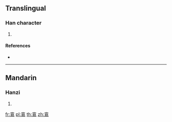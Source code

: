 {{character info/new}}
{{also|鸞}}
==Translingual==

===Han character===
{{Han char|rn=196|rad=鳥|as=06|sn=17|four=|canj=YCHAF}}

# {{defn|Han|sort=鳥06}}

====References====
* {{Han ref|kx=1489.161|hdz=74631.121|uh=9D49|ud=40265}}

----

==Mandarin==

===Hanzi===
{{cmn-hanzi|pin=[[luán]] ([[luan2]])|wg=luan<sup>2</sup>}}

# {{defn|lang=cmn|sort=鳥06}}

[[fr:鵉]]
[[pl:鵉]]
[[th:鵉]]
[[zh:鵉]]